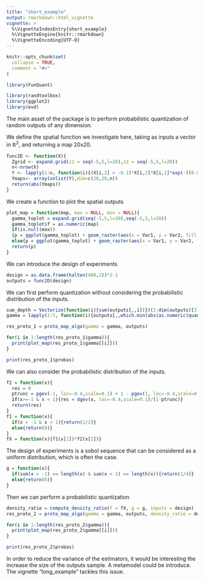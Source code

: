 ```yaml
---
title: "short_example"
output: rmarkdown::html_vignette
vignette: >
  %\VignetteIndexEntry{short_example}
  %\VignetteEngine{knitr::rmarkdown}
  %\VignetteEncoding{UTF-8}
---
```


```r
knitr::opts_chunk$set(
  collapse = TRUE,
  comment = "#>"
)
```

```r
library(FunQuant)

library(randtoolbox)
library(ggplot2)
library(evd)
```

The main asset of the package is to perform probabilistic quantization of random outputs of any dimension. 

We define the spatial function we investigate here, taking as inputs a vector in $\mathbb{R}^2$, and returning a map 20x20.

```r
func2D <- function(X){
  Zgrid <- expand.grid(z1 = seq(-5,5,l=20),z2 = seq(-5,5,l=20))
  n<-nrow(X)
  Y <- lapply(1:n, function(i){(X[i,2] > -0.1)*X[i,2]*X[i,1]*exp(-((0.8*Zgrid$z1+0.2*Zgrid$z2-10*X[i,1])**2)/(60*X[i,1]**2))*(Zgrid$z1-Zgrid$z2)*cos(X[i,1]*4)^2*sin(X[i,2]*4)^2})
  Ymaps<- array(unlist(Y),dim=c(20,20,n))
  return(abs(Ymaps))
}
```

We create a function to plot the spatial outputs 

```r
plot_map = function(map, max = NULL, min = NULL){
  gamma_toplot = expand.grid(seq(-5,5,l=20),seq(-5,5,l=20))
  gamma_toplot$f = as.numeric(map)
  if(is.null(max))
  {p = ggplot(gamma_toplot) + geom_raster(aes(x = Var1, y = Var2, fill = f)) + scale_fill_continuous(type = "viridis",direction = -1, name = "h") + theme_bw()}
  else{p = ggplot(gamma_toplot) + geom_raster(aes(x = Var1, y = Var2, fill = f)) + scale_fill_continuous(type = "viridis", direction = -1, limits = c(min, max), name = "h") + theme_bw()  + theme(legend.text = element_text(size=13),legend.title = element_text(size=13))}
  return(p)
}
```

We can introduce the design of experiments 

```r
design = as.data.frame(halton(400,2))*2-1
outputs = func2D(design)
```

We can first perform quantization without considering the probabilistic distribution of the inputs.

```r
sum_depth = Vectorize(function(i){sum(outputs[,,i])})(1:dim(outputs)[3])
gamma = lapply(1:5, function(i){outputs[,,which.min(abs(as.numeric(quantile(sum_depth,c(0,0.6,0.7,0.8,0.9))[i]) - sum_depth))[1]]}) #gamma will be the starting set of prototypes of the quantization. We choose an maps of only 0, and the maps with increasing sum of pixels

res_proto_1 = proto_map_algo(gamma = gamma, outputs) 

for(i in 1:length(res_proto_1$gamma)){
  print(plot_map(res_proto_1$gamma[[i]]))
}

print(res_proto_1$probas)
```

We can also consider the probabilistic distribution of the inputs. 

```r
f2 = function(x){
  res = 0
  ptrunc = pgev(-1, loc=-0.4,scale=0.1) + 1 - pgev(1, loc=-0.4,scale=0.1)
  if(x>=-1 & x < 1){res = dgev(x, loc=-0.4,scale=0.1)/(1-ptrunc)}
  return(res)
}
f1 = function(x){
  if(x > -1 & x < 1){return(1/2)}
  else{return(0)}
}
fX = function(x){f1(x[1])*f2(x[2])}
```

The design of experiments is a sobol sequence that can be considered as a uniform distribution, which is often the case. 

```r
g = function(x){
  if(sum(x > -1) == length(x) & sum(x < 1) == length(x)){return(1/4)}
  else{return(0)}
}
```

Then we can perform a probabilistic quantization

```r
density_ratio = compute_density_ratio(f = fX, g = g, inputs = design)
res_proto_2 = proto_map_algo(gamma = gamma, outputs, density_ratio = density_ratio) 

for(i in 1:length(res_proto_2$gamma)){
  print(plot_map(res_proto_2$gamma[[i]]))
}

print(res_proto_2$probas)
```
In order to reduce the variance of the estimators, it would be interesting the increase the size of the outputs sample. A metamodel could be introduce. The vignette "long_example" tackles this issue. 

